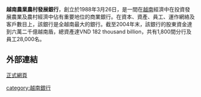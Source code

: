 '''越南農業農村發展銀行'''，創立於1988年3月26日，是一間在[[越南|越南]]經濟中在投資發展農業及農村經濟中佔有重要地位的商業銀行。在資本、資產、員工、運作網絡及客戶數目上，該銀行是全越南最大的銀行。截至2004年末，該銀行的股東資金達到六萬二千億越南盾，總資產達VND 182 thousand billion，共有1,800間分行及員工28,000名。

==外部連結==
[http://www.vbard.com.vn 正式網頁] {{Wayback|url=http://www.vbard.com.vn/ |date=20190127133623 }}

[[category:越南銀行|category:越南銀行]]